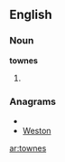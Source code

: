 ==English==

===Noun===
'''townes'''

# {{plural of|[[towne]]}}

===Anagrams===
* {{alphagram|enostw}}
* [[Weston#English|Weston]]

[[ar:townes]]